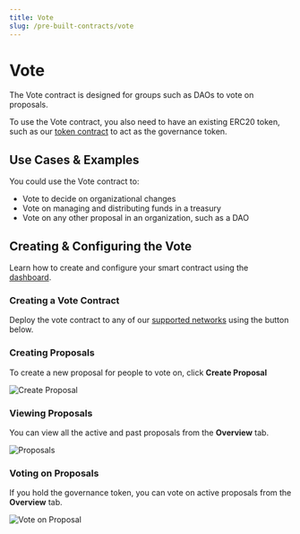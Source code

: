 ```yaml
---
title: Vote
slug: /pre-built-contracts/vote
---
```



# Vote

<div className="deployContractBtnContainer" style={{ marginTop: -70 }}>
  <DeployThisContractButton
    link="https://thirdweb.com/thirdweb.eth/VoteERC20?via=portal"
    contractType="vote"
  />
</div>

The Vote contract is designed for groups such as DAOs to vote on proposals.

To use the Vote contract, you also need to have an existing ERC20 token,
such as our [token contract](/pre-built-contracts/token) to act as the governance token.

## Use Cases & Examples

You could use the Vote contract to:

- Vote to decide on organizational changes
- Vote on managing and distributing funds in a treasury
- Vote on any other proposal in an organization, such as a DAO

<div className="row" style={{ marginBottom: 24 }}>
  <div className="col col--6" style={{ marginTop: 8 }}>
    <QuickstartCard
      name="Course: Build your own DAO with just JavaScript"
      link="https://buildspace.so/builds/dao"
      image="/assets/icons/education.png"
    />
  </div>
  <div className="col col--6" style={{ marginTop: 8 }}>
    <QuickstartCard
      name="Guide: Build a treasury and governance for your DAO"
      link="https://blog.thirdweb.com/guides/build-treasury-and-governance-for-your-dao"
      image="/assets/icons/education.png"
    />
  </div>

</div>

## Creating & Configuring the Vote

Learn how to create and configure your smart contract using the [dashboard](https://thirdweb.com/dashboard).

### Creating a Vote Contract

Deploy the vote contract to any of our
[supported networks](https://blog.thirdweb.com/guides/which-network-should-you-use) using the button below.

<div style={{ width: "fit-content" }}>
  <DeployThisContractButton
    link="https://thirdweb.com/thirdweb.eth/VoteERC20?via=portal"
    contractType="vote"
  />
</div>

### Creating Proposals

To create a new proposal for people to vote on, click **Create Proposal**

![Create Proposal](./assets/create-proposal.png)

### Viewing Proposals

You can view all the active and past proposals from the **Overview** tab.

![Proposals](./assets/view-proposals.png)

### Voting on Proposals

If you hold the governance token, you can vote on active proposals from the **Overview** tab.

![Vote on Proposal](./assets/vote-on-proposal.png)

